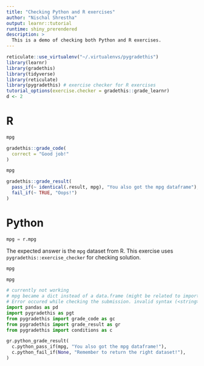 ```yaml
---
title: "Checking Python and R exercises"
author: "Nischal Shrestha"
output: learnr::tutorial
runtime: shiny_prerendered
description: >
  This is a demo of checking both Python and R exercises.
---
```


```r
reticulate::use_virtualenv("~/.virtualenvs/pygradethis")
library(learnr)
library(gradethis)
library(tidyverse)
library(reticulate)
library(pygradethis) # exercise checker for R exercises
tutorial_options(exercise.checker = gradethis::grade_learnr)
d <- 2
```

# R

```r
mpg
```

```r
gradethis::grade_code(
  correct = "Good job!"
)
```

```r
mpg
```

```r
gradethis::grade_result(
  pass_if(~ identical(.result, mpg), "You also got the mpg dataframe"),
  fail_if(~ TRUE, "Oops!")
)
```

# Python

```python
mpg = r.mpg
```

The expected answer is the `mpg` dataset from R. This exercise uses `pygradethis::exercise_checker` for checking solution.

```python
mpg
```

```python
mpg
```

```python
# currently not working
# mpg became a dict instead of a data.frame (might be related to import issues)
# Error occured while checking the submission. invalid syntax (<string>, line 2)
import pandas as pd
import pygradethis as pgt
from pygradethis import grade_code as gc
from pygradethis import grade_result as gr
from pygradethis import conditions as c

gr.python_grade_result(
  c.python_pass_if(mpg, "You also got the mpg dataframe!"),
  c.python_fail_if(None, "Remember to return the right dataset!"),
)
```

